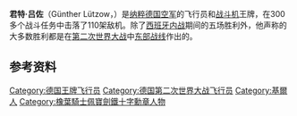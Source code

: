 {{Expand language|1=en|time=2020-07-03T07:07:04+00:00}}
{{Unreferenced|time=2020-07-03T07:07:04+00:00}}

{{Infobox military person
|name=Günther Lützow
|birth_date={{birth date|1912|9|4|df=y}}
|death_date={{death date and age|1945|4|24|1912|9|4|df=y}}
|birth_place= [[德意志帝國|德意志帝國]][[普魯士王國|普魯士王國]][[基尔|基尔]]
|death_place= [[納粹德國|納粹德國]][[巴伐利亚|巴伐利亚]][[施罗本豪森|施罗本豪森]]附近
|image=Bundesarchiv Bild 146-2006-0126, Günther Lützow.jpg
|alt=The head and shoulders of a young man, shown in semi-profile. He wears a military uniform with an Iron Cross displayed at the front of his shirt collar. 
|caption=Günther Lützow
|nickname=Franz or Franzl
|allegiance={{flag|Weimar Republic}} (to 1933)<br />{{flag|Nazi Germany}}
|branch=''[[威瑪防衛軍|威瑪防衛軍]]'' (1931–35)<br />{{Luftwaffe}} (1935–45)
|serviceyears=1931–45
|rank=''{{tsl|en|Oberst||Oberst}}'' (Colonel)
|commands= 2. {{tsl|en|Jagdgruppe 88||J/88}}<br />I./{{tsl|en|JG 3||JG 3}}, {{tsl|en|JG 3||JG 3}}, {{tsl|en|JG 51||JG 51}}
|unit={{tsl|en|Jagdgruppe 88||J/88}}, {{tsl|en|JG 3||JG 3}}, {{tsl|en|JG 51||JG 51}}, [[JV_44喷射战斗机中队|JV 44]]
|battles=[[西班牙内战|西班牙内战]]
----
[[第二次世界大战|第二次世界大战]]
* [[法国战役|法国战役]]
* [[不列颠战役|不列颠战役]]
* [[巴巴罗萨行动|巴巴罗萨行动]]
* [[第二次世界大战对德国的战略轰炸|第二次世界大战对德国的战略轰炸]] {{KIA}}
|awards=[[西班牙十字章|西班牙十字章]] in Gold with Swords and Diamonds<br />[[騎士鐵十字勳章|騎士鐵十字勳章]]
|relations={{tsl|en|Friedrich Lützow||Friedrich Lützow}}（父亲）<br />{{tsl|en|Kurt von Priesdorff||Kurt von Priesdorff}}（岳父）<br />{{tsl|en|Eberhard Kinzel||Eberhard Kinzel}}（叔叔）
|laterwork=}}
'''君特·吕佐'''（Günther Lützow，{{bd|1912年|1月25日|1945年|4月24日|}}）是[[纳粹德国空军|纳粹德国空军]]的飞行员和[[战斗机|战斗机]]王牌，在300多个战斗任务中击落了110架敌机。除了[[西班牙内战|西班牙内战]]期间的五场胜利外，他声称的大多数胜利都是在[[第二次世界大战|第二次世界大战]]中[[苏德战争|东部战线]]作出的。

==参考资料==
{{reflist}}

{{Germany-mil-bio-stub}}
[[Category:德国王牌飞行员|Category:德国王牌飞行员]]
[[Category:德国第二次世界大战飞行员|Category:德国第二次世界大战飞行员]]
[[Category:基爾人|Category:基爾人]]
[[Category:橡葉騎士佩寶劍鐵十字勳章人物|Category:橡葉騎士佩寶劍鐵十字勳章人物]]